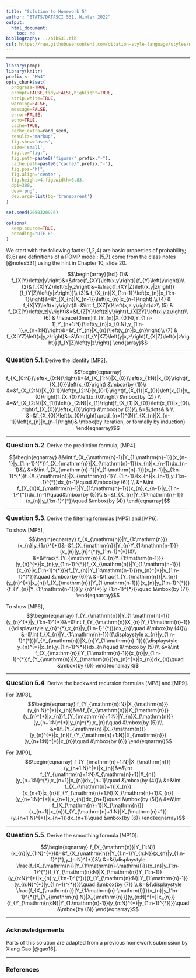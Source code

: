 ```yaml
---
title: "Solution to Homework 5"
author: "STATS/DATASCI 531, Winter 2022"
output:
  html_document:
    toc: no
bibliography: ../bib531.bib
csl: https://raw.githubusercontent.com/citation-style-language/styles/master/cell-numeric.csl
---
```


\newcommand\prob{\mathbb{P}}
\newcommand\E{\mathbb{E}}
\newcommand\var{\mathrm{Var}}
\newcommand\cov{\mathrm{Cov}}


--------

```r
library(pomp)
library(knitr)
prefix <- "HW4"
opts_chunk$set(
  progress=TRUE,
  prompt=FALSE,tidy=FALSE,highlight=TRUE,
  strip.white=TRUE,
  warning=FALSE,
  message=FALSE,
  error=FALSE,
  echo=TRUE,
  cache=TRUE,
  cache_extra=rand_seed,
  results='markup',
  fig.show='asis',
  size='small',
  fig.lp="fig:",
  fig.path=paste0("figure/",prefix,"-"),
  cache.path=paste0("cache/",prefix,"-"),
  fig.pos="h!",
  fig.align='center',
  fig.height=4,fig.width=6.83,
  dpi=300,
  dev='png',
  dev.args=list(bg='transparent')
)

set.seed(2050320976)
```
```r
options(
  keep.source=TRUE,
  encoding="UTF-8"
)
```

We start with the following facts: (1,2,4) are basic properties of probability; (3,6) are definitions of a POMP model; (5,7) come from the class notes [@notes531] using the hint in Chapter 10, slide 20.

$$\begin{array}{lrcl}
(1)& f_{X|Y}\left(x|y\right)&=&\frac{f_{XY}\left(x,y\right)}{f_{Y}\left(y\right)}\\
(2)& f_{X|YZ}\left(x|y,z\right)&=&\frac{f_{XY|Z}\left(x,y|z\right)}{f_{Y|Z}\left(y|z\right)}\\
(3)& f_{X_{n}|X_{1:n-1}}\left(x_{n}|x_{1:n-1}\right)&=&f_{X_{n}|X_{n-1}}\left(x_{n}|x_{n-1}\right).\\
(4) & f_{X|Y}\left(x|y\right)&=&\int f_{XZ|Y}\left(x,z|y\right)dz\\
(5) & f_{XZ|Y}\left(x,z|y\right)&=&f_{Z|Y}\left(z|y\right)f_{X|ZY}\left(x|y,z\right)\\
(6) & \hspace{3mm} f_{Y_{n}|X_{0:N},Y_{1:n-1},Y_{n+1:N}}\left(y_{n}|x_{0:N},y_{1:n-1},y_{n+1:N}\right)&=&f_{Y_{n}|X_{n}}\left(y_{n}|x_{n}\right)\\
(7) & f_{X|YZ}\left(x|y,z\right)&=&\frac{f_{Y|XZ}\left(y|x,z\right)f_{X|Z}\left(x|z\right)}{f_{Y|Z}\left(y|z\right)}
\end{array}$$

--------

**<big>Question 5.1</big>**. Derive the identity [MP2].

$$\begin{eqnarray}
f_{X_{0:N}}\left(x_{0:N}\right)&=&f_{X_{1:N}|X_{0}}\left(x_{1:N}|x_{0}\right)f_{X_{0}}\left(x_{0}\right)
&\mbox{by (1)}\\
&=&f_{X_{2:N}|X_{0:1}}\left(x_{2:N}|x_{0:1}\right)f_{X_{1}|X_{0}}\left(x_{1}|x_{0}\right)f_{X_{0}}\left(x_{0}\right) &\mbox{by (2)} \\
&=&f_{X_{2:N}|X_{1}}\left(x_{2:N}|x_{1}\right)f_{X_{1}|X_{0}}\left(x_{1}|x_{0}\right)f_{X_{0}}\left(x_{0}\right) &\mbox{by (3)}\\
&=&\dots& & \\
&=&f_{X_{0}}\left(x_{0}\right)\prod_{n=1}^{N}f_{X_{n}|X_{n-1}}\left(x_{n}|x_{n-1}\right)& \mbox{by iteration, or formally by induction}
\end{eqnarray}$$

-----------

**<big>Question 5.2</big>**. Derive the prediction formula, [MP4].

$$\begin{eqnarray}
&&\int f_{X_{\mathrm{n}-1}|Y_{1:\mathrm{n}-1}}(x_{n-1}|y_{1:n-1}^{*})f_{X_{\mathrm{n}}|X_{\mathrm{n}-1}}(x_{n}|x_{n-1})dx_{n-1}&\\
&=&\int f_{X_{\mathrm{n}-1}|Y_{1:\mathrm{n}-1}}(x_{n-1}|y_{1:n-1}^{*})f_{X_{\mathrm{n}}|X_{\mathrm{n}-1}Y_{1:n-1}}(x_{n}|x_{n-1},y_{1:n-1}^{*})dx_{n-1}\quad &\mbox{by (6)} \\
&=&\int f_{X_{n}X_{\mathrm{n}-1}|Y_{1:\mathrm{n}-1}}(x_{n},x_{n-1}|y_{1:n-1}^{*})dx_{n-1}\quad&\mbox{by (5)}\\
&=&f_{X_{n}|Y_{1:\mathrm{n}-1}}(x_{n}|y_{1:n-1}^{*})\quad &\mbox{by (4)}
\end{eqnarray}$$

------------

**<big>Question 5.3</big>**. Derive the filtering formulas [MP5] and [MP6].

To show [MP5],
$$\begin{eqnarray}
f_{X_{\mathrm{n}}|Y_{1:\mathrm{n}}}(x_{n}|y_{1:n}^{*})&=&f_{X_{\mathrm{n}}|Y_{n}Y_{1:\mathrm{n-1}}}(x_{n}|y_{n}^{*}y_{1:n-1}^{*})&\\
&=&\frac{f_{Y_{\mathrm{n}}|X_{n}Y_{1:\mathrm{n-1}}}(y_{n}^{*}|x_{n},y_{1:n-1}^{*})f_{X_{\mathrm{n}}|Y_{1:\mathrm{n-1}}}(x_{n}|y_{1:n-1}^{*})}{f_{Y_{n}|Y_{1:\mathrm{n-1}}}(y_{n}^{*}|y_{1:n-1}^{*})}\quad &\mbox{by (6)}\\
&=&\frac{f_{Y_{\mathrm{n}}|X_{n}}(y_{n}^{*}|x_{n})f_{X_{\mathrm{n}}|Y_{1:\mathrm{n-1}}}(x_{n}|y_{1:n-1}^{*})}{f_{Y_{n}|Y_{1:\mathrm{n-1}}}(y_{n}^{*}|y_{1:n-1}^{*})}\quad &\mbox{by (7)}
\end{eqnarray}$$


To show [MP6],
$$\begin{eqnarray}
f_{Y_{\mathrm{n}}|Y_{1:\mathrm{n}-1}}(y_{n}^{*}|y_{1:n-1}^{*})&=&\int f_{Y_{\mathrm{n}}X_{n}|Y_{1:\mathrm{n}-1}}({\displaystyle y_{n}^{*},x_{n}|y_{1:n-1}^{*})}dx_{n}\quad &\mbox{by (4)}\\
&=&\int f_{X_{n}|Y_{1:\mathrm{n}-1}}({\displaystyle x_{n}|y_{1:n-1}^{*})}f_{Y_{\mathrm{n}}|X_{n}Y_{1:\mathrm{n}-1}}({\displaystyle y_{n}^{*}|x_{n},y_{1:n-1}^{*})}dx_{n}\quad &\mbox{by (5)}\\
&=&\int f_{X_{\mathrm{n}}|Y_{1:\mathrm{n}-1}}(x_{n}|y_{1:n-1}^{*})f_{Y_{\mathrm{n}}|X_{\mathrm{n}}}(y_{n}^{*}|x_{n})dx_{n}\quad &\mbox{by (6)}
\end{eqnarray}$$

-----------------

**<big>Question 5.4</big>**. Derive the backward recursion formulas [MP8] and [MP9].

For [MP8],
$$\begin{eqnarray}
f_{Y_{\mathrm{n}:N}|X_{\mathrm{n}}}(y_{n:N}^{*}|x_{n})&=&f_{Y_{\mathrm{n}}|X_{\mathrm{n}}}(y_{n}^{*}|x_{n})f_{Y_{\mathrm{n}+1:N}|Y_{n}X_{\mathrm{n}}}(y_{n+1:N}^{*}|y_{n}^{*},x_{n})\quad &\mbox{by (5)}\\
&=&f_{Y_{\mathrm{n}}|X_{\mathrm{n}}}(y_{n}^{*}|x_{n})f_{Y_{\mathrm{n}+1:N}|X_{\mathrm{n}}}(y_{n+1:N}^{*}|x_{n})\quad &\mbox{by (6)}
\end{eqnarray}$$


For [MP9],
$$\begin{eqnarray}
f_{Y_{\mathrm{n}+1:N}|X_{\mathrm{n}}}(y_{n+1:N}^{*}|x_{n})&=&\int f_{Y_{\mathrm{n}+1:N}X_{\mathrm{n}+1}|X_{n}}(y_{n+1:N}^{*},x_{n+1}|x_{n})dx_{n+1}\quad &\mbox{by (4)}\\
&=&\int f_{X_{\mathrm{n}+1}|X_{n}}(x_{n+1}|x_{n})f_{Y_{\mathrm{n}+1:N}|X_{\mathrm{n}+1}X_{n}}(y_{n+1:N}^{*}|x_{n+1},x_{n})dx_{n+1}\quad &\mbox{by (5)}\\
&=&\int f_{X_{\mathrm{n}+1}|X_{\mathrm{n}}}(x_{n+1}|x_{n})f_{Y_{\mathrm{n}+1:N}|X_{\mathrm{n}+1}}(y_{n+1:N}^{*}|x_{n+1})dx_{n+1}\quad &\mbox{by (6)}
\end{eqnarray}$$

------------

**<big>Question 5.5</big>**. Derive the smoothing formula [MP10].

$$\begin{eqnarray}
f_{X_{\mathrm{n}}|Y_{1:N}}(x_{n}|y_{1:N}^{*})&=&f_{X_{\mathrm{n}}|Y_{1:n-1}Y_{n:N}}(x_{n}|y_{1:n-1}^{*},y_{n:N}^{*})&\\
&=&{\displaystyle \frac{f_{X_{\mathrm{n}}|Y_{1:\mathrm{n}-\mathrm{l}}}(x_{n}|y_{1:n-1}^{*})f_{Y_{\mathrm{n}:N}|X_{\mathrm{n}}Y_{1:n-1}}(y_{n:N}^{*}|x_{n},y_{1:n-1}^{*})}{f_{Y_{\mathrm{n}:N}|Y_{1:\mathrm{n}-1}}(y_{n:N}^{*}|y_{1:n-1}^{*})}}\quad &\mbox{by (7)} \\
&=&{\displaystyle \frac{f_{X_{\mathrm{n}}|Y_{1:\mathrm{n}-\mathrm{l}}}(x_{n}|y_{1:n-1}^{*})f_{Y_{\mathrm{n}:N}|X_{\mathrm{n}}}(y_{n:N}^{*}|x_{n})}{f_{Y_{\mathrm{n}:N}|Y_{1:\mathrm{n}-1}}(y_{n:N}^{*}|y_{1:n-1}^{*})}}\quad &\mbox{by (6)}
\end{eqnarray}$$


----------------------

### Acknowledgements

Parts of this solution are adapted from a previous homework submission by Xiang Gao [@gao16].

---------------------

### References
